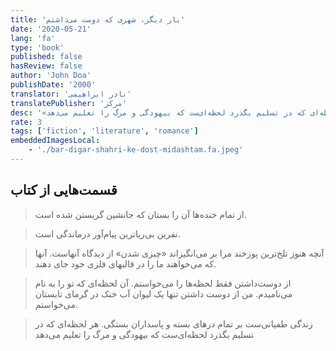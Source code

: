 ```yaml
---
title: 'بار دیگر، شهری که دوست می‌داشتم'
date: '2020-05-21'
lang: 'fa'
type: 'book'
published: false
hasReview: false
author: 'John Doa'
publishDate: '2000'
translator: 'نادر ابراهیمی'
translatePublisher: 'مرکز'
desc: '«زندگی طفیانی‌ست بر تمام درهای بسته و پاسداران بستگی. هر لحظه‌ای که در تسلیم بگذرد لحظه‌ای‌ست که بیهودگی و مرگ را تعلیم می‌دهد»'
rate: 3
tags: ['fiction', 'literature', 'romance']
embeddedImagesLocal:
    - './bar-digar-shahri-ke-dost-midashtam.fa.jpeg'
---
```


## قسمت‌هایی از کتاب

> از تمام خنده‌ها آن را بستان که جانشین گریستن شده است.

> نفرین بی‌ریاترین پیام‌آور درماندگی است.

> آنچه هنوز تلخ‌ترین پوزخند مرا بر می‌انگیزاند «چیزی شدن» از دیدگاه آنهاست. آنها که می‌خواهند ما را در قالبهای فلزی خود جای دهند.

> از دوست‌داشتن فقط لحظه‌ها را می‌خواستم. آن لحظه‌ای که تو را به نام می‌نامیدم. من از دوست داشتن تنها یک لیوان آب خنک در گرمای تابستان می‌خواستم.

> زندگی طفیانی‌ست بر تمام درهای بسته و پاسداران بستگی. هر لحظه‌ای که در تسلیم بگذرد لحظه‌ای‌ست که بیهودگی و مرگ را تعلیم می‌دهد

